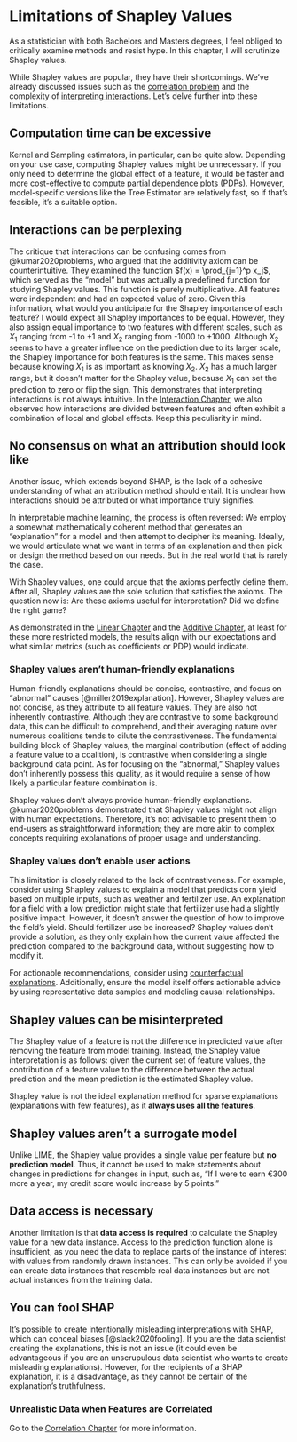 # Limitations of Shapley Values

As a statistician with both Bachelors and Masters degrees, I feel obliged to critically examine methods and resist hype.
In this chapter, I will scrutinize Shapley values.

While Shapley values are popular, they have their shortcomings.
We've already discussed issues such as the [correlation problem](#correlation) and the complexity of [interpreting interactions](#interactions).
Let's delve further into these limitations.

## Computation time can be excessive

Kernel and Sampling estimators, in particular, can be quite slow.
Depending on your use case, computing Shapley values might be unnecessary.
If you only need to determine the global effect of a feature, it would be faster and more cost-effective to compute [partial dependence plots (PDPs)](https://christophm.github.io/interpretable-ml-book/pdp.html).
However, model-specific versions like the Tree Estimator are relatively fast, so if that's feasible, it's a suitable option.

## Interactions can be perplexing

The critique that interactions can be confusing comes from @kumar2020problems, who argued that the additivity axiom can be counterintuitive.
They examined the function $f(x) = \prod_{j=1}^p x_j$, which served as the "model" but was actually a predefined function for studying Shapley values.
This function is purely multiplicative.
All features were independent and had an expected value of zero.
Given this information, what would you anticipate for the Shapley importance of each feature?
I would expect all Shapley importances to be equal.
However, they also assign equal importance to two features with different scales, such as $X_1$ ranging from -1 to +1 and $X_2$ ranging from -1000 to +1000.
Although $X_2$ seems to have a greater influence on the prediction due to its larger scale, the Shapley importance for both features is the same.
This makes sense because knowing $X_1$ is as important as knowing $X_2$.
$X_2$ has a much larger range, but it doesn't matter for the Shapley value, because $X_1$ can set the prediction to zero or flip the sign.
This demonstrates that interpreting interactions is not always intuitive.
In the [Interaction Chapter](#interaction), we also observed how interactions are divided between features and often exhibit a combination of local and global effects.
Keep this peculiarity in mind.

## No consensus on what an attribution should look like

Another issue, which extends beyond SHAP, is the lack of a cohesive understanding of what an attribution method should entail.
It is unclear how interactions should be attributed or what importance truly signifies.

In interpretable machine learning, the process is often reversed:
We employ a somewhat mathematically coherent method that generates an "explanation" for a model and then attempt to decipher its meaning.
Ideally, we would articulate what we want in terms of an explanation and then pick or design the method based on our needs.
But in the real world that is rarely the case.

With Shapley values, one could argue that the axioms perfectly define them.
After all, Shapley values are the sole solution that satisfies the axioms.
The question now is: Are these axioms useful for interpretation? Did we define the right game?

As demonstrated in the [Linear Chapter](#linear) and the [Additive Chapter](#additive), at least for these more restricted models, the results align with our expectations and what similar metrics (such as coefficients or PDP) would indicate.

### Shapley values aren't human-friendly explanations

Human-friendly explanations should be concise, contrastive, and focus on "abnormal" causes [@miller2019explanation].
However, Shapley values are not concise, as they attribute to all feature values.
They are also not inherently contrastive.
Although they are contrastive to some background data, this can be difficult to comprehend, and their averaging nature over numerous coalitions tends to dilute the contrastiveness.
The fundamental building block of Shapley values, the marginal contribution (effect of adding a feature value to a coalition), is contrastive when considering a single background data point.
As for focusing on the "abnormal," Shapley values don't inherently possess this quality, as it would require a sense of how likely a particular feature combination is.

Shapley values don't always provide human-friendly explanations.
@kumar2020problems demonstrated that Shapley values might not align with human expectations.
Therefore, it's not advisable to present them to end-users as straightforward information; they are more akin to complex concepts requiring explanations of proper usage and understanding.

### Shapley values don't enable user actions

This limitation is closely related to the lack of contrastiveness.
For example, consider using Shapley values to explain a model that predicts corn yield based on multiple inputs, such as weather and fertilizer use.
An explanation for a field with a low prediction might state that fertilizer use had a slightly positive impact.
However, it doesn't answer the question of how to improve the field's yield.
Should fertilizer use be increased?
Shapley values don't provide a solution, as they only explain how the current value affected the prediction compared to the background data, without suggesting how to modify it.

For actionable recommendations, consider using [counterfactual explanations](christophm.github.io/interpretable-ml-book/counterfactual.html).
Additionally, ensure the model itself offers actionable advice by using representative data samples and modeling causal relationships.

## Shapley values can be misinterpreted
The Shapley value of a feature is not the difference in predicted value after removing the feature from model training.
Instead, the Shapley value interpretation is as follows: given the current set of feature values, the contribution of a feature value to the difference between the actual prediction and the mean prediction is the estimated Shapley value.

Shapley value is not the ideal explanation method for sparse explanations (explanations with few features), as it **always uses all the features**.

## Shapley values aren't a surrogate model

Unlike LIME, the Shapley value provides a single value per feature but **no prediction model**.
Thus, it cannot be used to make statements about changes in predictions for changes in input, such as, "If I were to earn €300 more a year, my credit score would increase by 5 points."

## Data access is necessary

Another limitation is that **data access is required** to calculate the Shapley value for a new data instance.
Access to the prediction function alone is insufficient, as you need the data to replace parts of the instance of interest with values from randomly drawn instances.
This can only be avoided if you can create data instances that resemble real data instances but are not actual instances from the training data.

## You can fool SHAP

It's possible to create intentionally misleading interpretations with SHAP, which can conceal biases [@slack2020fooling].
If you are the data scientist creating the explanations, this is not an issue (it could even be advantageous if you are an unscrupulous data scientist who wants to create misleading explanations).
However, for the recipients of a SHAP explanation, it is a disadvantage, as they cannot be certain of the explanation's truthfulness.

### Unrealistic Data when Features are Correlated

Go to the [Correlation Chapter](#correlation) for more information.
